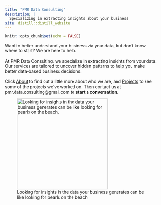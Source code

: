 ```yaml
---
title: "PMR Data Consulting"
description: |
  Specializing in extracting insights about your business
site: distill::distill_website
---
```


```r
knitr::opts_chunk$set(echo = FALSE)
```


Want to better understand your business via your data, but don't know where to start? We are here to help.
<br>
<br>
At PMR Data Consulting, we specialize in extracting insights from your data. Our services are tailored to uncover hidden patterns to help you make better data-based business decisions.
<br>
<br>
Click [About](https://pmrdataconsulting.github.io/about.html) to find out a little more about who we are, and [Projects](https://pmrdataconsulting.github.io/projects.html) to see some of the projects we've worked on. Then contact us at pmr.data.consulting@gmail.com to **start a conversation**.

![Looking for insights in the data your business generates can be like looking for pearls on the beach.](pearls.JPG){width=700px, height=300px}


